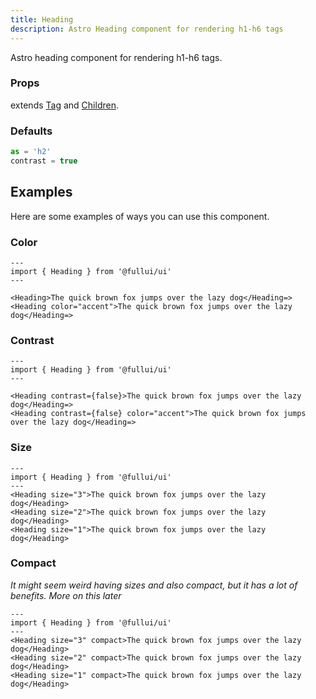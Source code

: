 ```yaml
---
title: Heading
description: Astro Heading component for rendering h1-h6 tags
---
```

Astro heading component for rendering h1-h6 tags.

### Props
extends [Tag](/utility/tag) and [Children](/utility/children).

### Defaults
```ts
as = 'h2' 
contrast = true
```

## Examples
Here are some examples of ways you can use this component.

### Color
```astro live
---
import { Heading } from '@fullui/ui'
---

<Heading>The quick brown fox jumps over the lazy dog</Heading=>   
<Heading color="accent">The quick brown fox jumps over the lazy dog</Heading=>  
```

### Contrast
```astro live
---
import { Heading } from '@fullui/ui'
---

<Heading contrast={false}>The quick brown fox jumps over the lazy dog</Heading=>   
<Heading contrast={false} color="accent">The quick brown fox jumps over the lazy dog</Heading=>  
```

### Size
```astro live
---
import { Heading } from '@fullui/ui'
--- 
<Heading size="3">The quick brown fox jumps over the lazy dog</Heading>   
<Heading size="2">The quick brown fox jumps over the lazy dog</Heading>  
<Heading size="1">The quick brown fox jumps over the lazy dog</Heading>   
```

### Compact
*It might seem weird having sizes and also compact, but it has a lot of benefits. More on this later*
```astro live
---
import { Heading } from '@fullui/ui'
--- 
<Heading size="3" compact>The quick brown fox jumps over the lazy dog</Heading>   
<Heading size="2" compact>The quick brown fox jumps over the lazy dog</Heading>  
<Heading size="1" compact>The quick brown fox jumps over the lazy dog</Heading>   
```
